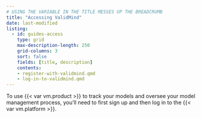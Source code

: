 ```yaml
---
# USING THE VARIABLE IN THE TITLE MESSES UP THE BREADCRUMB
title: "Accessing ValidMind"
date: last-modified
listing:
  - id: guides-access
    type: grid
    max-description-length: 250
    grid-columns: 3
    sort: false
    fields: [title, description]
    contents:
    - register-with-validmind.qmd
    - log-in-to-validmind.qmd
---
```


To use {{< var vm.product >}} to track your models and oversee your model management process, you'll need to first sign up and then log in to the {{< var vm.platform >}}.